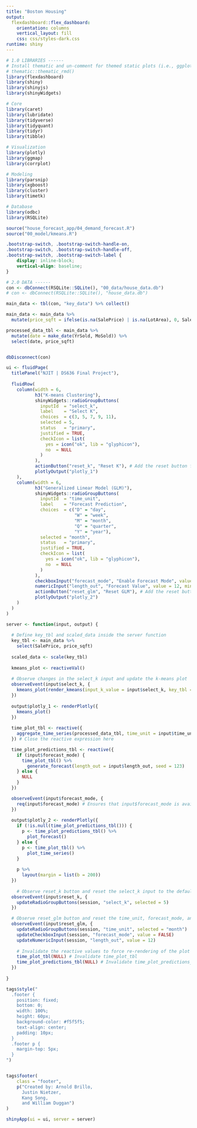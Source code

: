 ```yaml
---
title: "Boston Housing"
output: 
  flexdashboard::flex_dashboard:
    orientation: columns
    vertical_layout: fill
    css: css/styles-dark.css
runtime: shiny
---
```


```r
# 1.0 LIBRARIES ------
# Install thematic and un-comment for themed static plots (i.e., ggplot2)
# thematic::thematic_rmd()
library(flexdashboard)
library(shiny)
library(shinyjs)
library(shinyWidgets)

# Core
library(caret)
library(lubridate)
library(tidyverse)
library(tidyquant)
library(tidyr)
library(tibble)

# Visualization
library(plotly)
library(ggmap)
library(corrplot)

# Modeling
library(parsnip)
library(xgboost)
library(cluster)
library(timetk)

# Database
library(odbc)
library(RSQLite)

source("house_forecast_app/04_demand_forecast.R")
source("00_model/kmeans.R")
```


```css
.bootstrap-switch, .bootstrap-switch-handle-on,
.bootstrap-switch, .bootstrap-switch-handle-off,
.bootstrap-switch, .bootstrap-switch-label {
    display: inline-block;
    vertical-align: baseline;
}
```


```r
# 2.0 DATA ------
con <- dbConnect(RSQLite::SQLite(), "00_data/house_data.db")
# con <- dbConnect(RSQLite::SQLite(), "house_data.db")

main_data <- tbl(con, "key_data") %>% collect()

main_data <- main_data %>% 
  mutate(price_sqft = ifelse(is.na(SalePrice) | is.na(LotArea), 0, SalePrice / LotArea))

processed_data_tbl <- main_data %>%
  mutate(date = make_date(YrSold, MoSold)) %>%
  select(date, price_sqft)


dbDisconnect(con)
```


```r
ui <- fluidPage(
  titlePanel("NJIT | DS636 Final Project"),
  
  fluidRow(
    column(width = 6,
           h3("K-means Clustering"),
           shinyWidgets::radioGroupButtons(
             inputId  = "select_k", 
             label    = "Select K", 
             choices  = c(3, 5, 7, 9, 11), 
             selected = 5, 
             status   = "primary", 
             justified = TRUE, 
             checkIcon = list(
               yes = icon("ok", lib = "glyphicon"), 
               no  = NULL
             )
           ),
           actionButton("reset_k", "Reset K"), # Add the reset button for K-means
           plotlyOutput("plotly_1")
    ),
    column(width = 6,
           h3("Generalized Linear Model (GLM)"),
           shinyWidgets::radioGroupButtons(
             inputId  = "time_unit", 
             label    = "Forecast Prediction", 
             choices  = c("D" = "day", 
                          "W" = "week", 
                          "M" = "month", 
                          "Q" = "quarter", 
                          "Y" = "year"), 
             selected = "month", 
             status   = "primary", 
             justified = TRUE, 
             checkIcon = list(
               yes = icon("ok", lib = "glyphicon"), 
               no  = NULL
             )
           ),
           checkboxInput("forecast_mode", "Enable Forecast Mode", value = FALSE),
           numericInput("length_out", "Forecast Value", value = 12, min = 1, max = 100),
           actionButton("reset_glm", "Reset GLM"), # Add the reset button for GLM
           plotlyOutput("plotly_2")
    )
  )
)

```


```r
server <- function(input, output) {
  
  # Define key_tbl and scaled_data inside the server function
  key_tbl <- main_data %>%
    select(SalePrice, price_sqft)
  
  scaled_data <- scale(key_tbl)
  
  kmeans_plot <- reactiveVal()
  
  # Observe changes in the select_k input and update the k-means plot
  observeEvent(input$select_k, {
    kmeans_plot(render_kmeans(input_k_value = input$select_k, key_tbl = key_tbl, scaled_data = scaled_data))
  })
  
  output$plotly_1 <- renderPlotly({
    kmeans_plot()
  })
  
  time_plot_tbl <- reactive({
    aggregate_time_series(processed_data_tbl, time_unit = input$time_unit)
  }) # Close the reactive expression here

  time_plot_predictions_tbl <- reactive({
    if (input$forecast_mode) {
      time_plot_tbl() %>% 
        generate_forecast(length_out = input$length_out, seed = 123)
    } else {
      NULL
    }
  })

  observeEvent(input$forecast_mode, {
    req(input$forecast_mode) # Ensures that input$forecast_mode is available before executing the code
  })
  
  output$plotly_2 <- renderPlotly({
    if (!is.null(time_plot_predictions_tbl())) {
      p <- time_plot_predictions_tbl() %>%
        plot_forecast()
    } else {
      p <- time_plot_tbl() %>%
        plot_time_series()
    }
    
    p %>% 
      layout(margin = list(b = 200))
  })
  
    # Observe reset_k button and reset the select_k input to the default value
  observeEvent(input$reset_k, {
    updateRadioGroupButtons(session, "select_k", selected = 5)
  })

  # Observe reset_glm button and reset the time_unit, forecast_mode, and length_out inputs to their default values
  observeEvent(input$reset_glm, {
    updateRadioGroupButtons(session, "time_unit", selected = "month")
    updateCheckboxInput(session, "forecast_mode", value = FALSE)
    updateNumericInput(session, "length_out", value = 12)
    
    # Invalidate the reactive values to force re-rendering of the plot
    time_plot_tbl(NULL) # Invalidate time_plot_tbl
    time_plot_predictions_tbl(NULL) # Invalidate time_plot_predictions_tbl
  })
  
}

tags$style("
  .footer {
    position: fixed;
    bottom: 0;
    width: 100%;
    height: 60px;
    background-color: #f5f5f5;
    text-align: center;
    padding: 10px;
  }
  .footer p {
    margin-top: 5px;
  }
")


tags$footer(
    class = "footer",
    p("Created by: Arnold Brillo, 
      Justin Nietzer, 
      Kang Song, 
      and William Duggan")
)

shinyApp(ui = ui, server = server)
```

